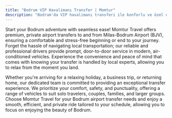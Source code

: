 ```yaml
---
title: "Bodrum VIP Havalimanı Transfer | Momtur"
description: "Bodrum'da VIP havalimanı transferi ile konforlu ve özel ulaşım. Momtur güvencesiyle hızlı, güvenli ve ayrıcalıklı transfer deneyimi yaşayın."
---
```


Start your Bodrum adventure with seamless ease! Momtur Travel offers premium, private airport transfers to and from Milas-Bodrum Airport (BJV), ensuring a comfortable and stress-free beginning or end to your journey. Forget the hassle of navigating local transportation; our reliable and professional drivers provide prompt, door-to-door service in modern, air-conditioned vehicles. Experience the convenience and peace of mind that comes with knowing your transfer is handled by local experts, allowing you to relax from the moment you land.

Whether you're arriving for a relaxing holiday, a business trip, or returning home, our dedicated team is committed to providing an exceptional transfer experience. We prioritize your comfort, safety, and punctuality, offering a range of vehicles to suit solo travelers, couples, families, and larger groups. Choose Momtur Travel for your Bodrum airport transfer needs and enjoy a smooth, efficient, and private ride tailored to your schedule, allowing you to focus on enjoying the beauty of Bodrum.
